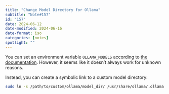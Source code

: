 ```yaml
---
title: "Change Model Directory for Ollama"
subtitle: "Note#157"
id: "157"
date: 2024-06-12
date-modified: 2024-06-16
date-format: iso
categories: [notes]
spotlight: ""
---
```

You can set an environment variable `OLLAMA_MODELS` according to [the documentation](https://github.com/ollama/ollama/blob/main/docs/faq.md#where-are-models-stored). However, it seems like it doesn't always work for unknown reasons.

Instead, you can create a symbolic link to a custom model directory:

```bash
sudo ln -s /path/to/custom/ollama/model_dir/ /usr/share/ollama/.ollama
```
